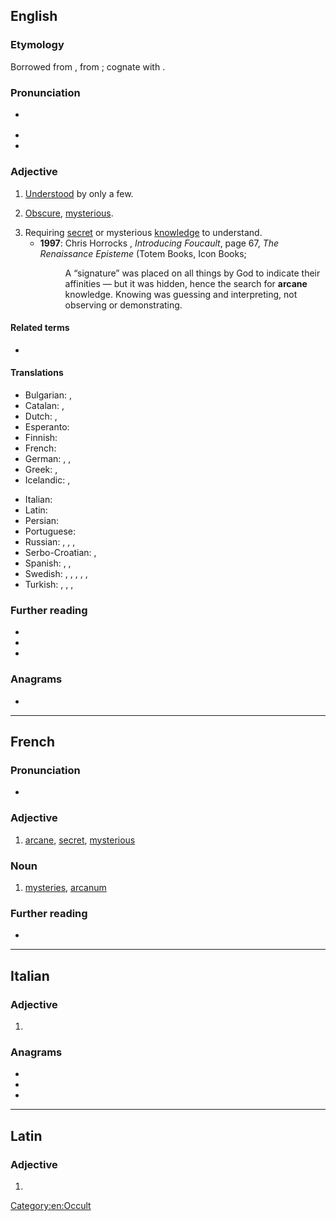==English==

===Etymology===
{{PIE root|en|h₂erk}}
Borrowed from {{bor|en|la|arcānus||hidden, secret}}, from {{m|la|arceō||to shut up, enclose}}; cognate with {{cog|la|arca||a chest}}.

===Pronunciation===
* {{a|GA}} {{IPA|/ɑɹˈkeɪn/|lang=en}}
* {{audio|en-us-arcane.ogg|Audio (US)|lang=en}}
* {{rhymes|eɪn|lang=en}}

===Adjective===
{{en-adj}}

# [[understood|Understood]] by only a few.
#: {{syn|en|esoteric}}
#: {{ant|en|mundane}}
#: {{ux|en|'''arcane''' rituals}}
# {{lb|en|by extension}} [[obscure|Obscure]], [[mysterious]].
#: {{syn|en|enigmatic|esoteric|recondite|clandestine}}
#: {{ux|en|'''arcane''' origins}}
#: {{ux|en|'''arcane''' details}}
# Requiring [[secret]] or mysterious [[knowledge]] to understand.
#* '''1997''': Chris Horrocks<!-- illustrated by Zoran Jevtic -->, ''Introducing Foucault'', page 67, ''The Renaissance Episteme'' (Totem Books, Icon Books; {{ISBN|1840460865}}
#*: A “signature” was placed on all things by God to indicate their affinities — but it was hidden, hence the search for '''arcane''' knowledge. Knowing was guessing and interpreting, not observing or demonstrating.

====Related terms====
* {{l|en|arcana}}

====Translations====
{{trans-top|understood by only a few; obscure}}
* Bulgarian: {{t+|bg|тайнствен}}, {{t+|bg|езотеричен}}
* Catalan: {{t+|ca|arcà|m}}, {{t+|ca|secret|m}}
* Dutch: {{t+|nl|geheim}}, {{t+|nl|duister}}
* Esperanto: {{t+|eo|arkana}}
* Finnish: {{t+|fi|salainen}}
* French: {{t+|fr|arcane}}
* German: {{t+|de|geheim}}, {{t+|de|geheimnisvoll}}, {{t+|de|obskur}}
* Greek: {{t+|el|απόκρυφος|m|sc=Grek}}, {{t+|el|μυστικός|m|sc=Grek}}
* Icelandic: {{t|is|hulinn|m}}, {{t|is|dulinn|m}}
{{trans-mid}}
* Italian: {{t+|it|arcano}}
* Latin: {{t|la|arcanus}}
* Persian: {{t+|fa|سری|tr=sirriyy|sc=fa-Arab}}
* Portuguese: {{t+|pt|arcano}}
* Russian: {{t+|ru|та́йный}}, {{t+|ru|таи́нственный}}, {{t+|ru|мисти́ческий}}, {{t+|ru|скры́тый}}
* Serbo-Croatian: {{t+|sh|tajanstven}}, {{t+|sh|misteriozan}}
* Spanish: {{t+|es|arcano}}, {{t+|es|secreto}}, {{t|es|misterioso}}
* Swedish: {{t+|sv|esoterisk}}, {{t+|sv|mystisk}}, {{t+|sv|hemlig}}, {{t+|sv|fördold}}, {{t+|sv|svårtillgänglig}}, {{t+|sv|sekret}} {{qualifier|antiquated; if used, only in old remnants (ca. –1900) of public administration and law}}
* Turkish: {{t+|tr|esrarlı}}, {{t+|tr|gizemli}}, {{t+|tr|saklı}}, {{t+|tr|içrek}}
{{trans-bottom}}

===Further reading===
* {{R:Webster 1913}}
* {{R:Century 1911}}
* {{R:OneLook}}

===Anagrams===
* {{anagrams|en|a=aacenr|carane}}

[[Category:en:Occult]]

----

==French==

===Pronunciation===
* {{fr-IPA}}

===Adjective===
{{fr-adj}}

# {{label|fr|archaic}} [[arcane]], [[secret]], [[mysterious]]

===Noun===
{{fr-noun|m}}

# {{lb|fr|chiefly|in the plural}} [[mystery|mysteries]], [[arcanum]]

===Further reading===
* {{R:TLFi}}

----

==Italian==

===Adjective===
{{head|it|adjective form|g=f}}

# {{feminine plural of|arcano|lang=it}}

===Anagrams===
* {{l|it|arance}}
* {{l|it|carena}}
* {{l|it|carnea}}

----

==Latin==

===Adjective===
{{la-adj-form|arcāne}}

# {{inflection of|arcānus||voc|m|s|lang=la}}